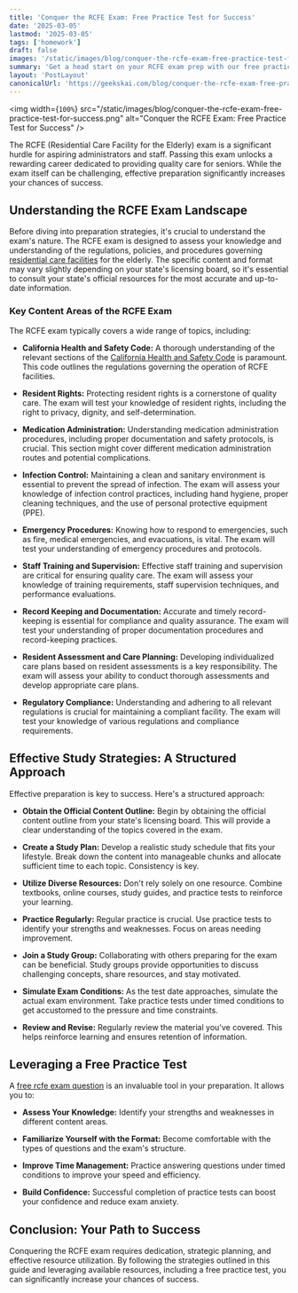 ```yaml
---
title: 'Conquer the RCFE Exam: Free Practice Test for Success'
date: '2025-03-05'
lastmod: '2025-03-05'
tags: ['homework']
draft: false
images: '/static/images/blog/conquer-the-rcfe-exam-free-practice-test-for-success.png'
summary: 'Get a head start on your RCFE exam prep with our free practice test! This resource helps you assess your knowledge, identify weak areas, and build confidence before the big day.'
layout: 'PostLayout'
canonicalUrl: 'https://geekskai.com/blog/conquer-the-rcfe-exam-free-practice-test-for-success/'
---
```


<img
  width={`100%`}
  src="/static/images/blog/conquer-the-rcfe-exam-free-practice-test-for-success.png"
  alt="Conquer the RCFE Exam: Free Practice Test for Success"
/>

The RCFE (Residential Care Facility for the Elderly) exam is a significant hurdle for aspiring administrators and staff. Passing this exam unlocks a rewarding career dedicated to providing quality care for seniors. While the exam itself can be challenging, effective preparation significantly increases your chances of success.

## Understanding the RCFE Exam Landscape

Before diving into preparation strategies, it's crucial to understand the exam's nature. The RCFE exam is designed to assess your knowledge and understanding of the regulations, policies, and procedures governing [residential care facilities](https://caregiversns.org/resources/tiac/when-its-time-for-a-move/long-term-care/residential-care-facilities/) for the elderly. The specific content and format may vary slightly depending on your state's licensing board, so it's essential to consult your state's official resources for the most accurate and up-to-date information.

### Key Content Areas of the RCFE Exam

The RCFE exam typically covers a wide range of topics, including:

- **California Health and Safety Code:** A thorough understanding of the relevant sections of the [California Health and Safety Code](https://mec.santaclaracounty.gov/about-us/legislation-and-statutes/california-health-and-safety-code) is paramount. This code outlines the regulations governing the operation of RCFE facilities.

- **Resident Rights:** Protecting resident rights is a cornerstone of quality care. The exam will test your knowledge of resident rights, including the right to privacy, dignity, and self-determination.

- **Medication Administration:** Understanding medication administration procedures, including proper documentation and safety protocols, is crucial. This section might cover different medication administration routes and potential complications.

- **Infection Control:** Maintaining a clean and sanitary environment is essential to prevent the spread of infection. The exam will assess your knowledge of infection control practices, including hand hygiene, proper cleaning techniques, and the use of personal protective equipment (PPE).

- **Emergency Procedures:** Knowing how to respond to emergencies, such as fire, medical emergencies, and evacuations, is vital. The exam will test your understanding of emergency procedures and protocols.

- **Staff Training and Supervision:** Effective staff training and supervision are critical for ensuring quality care. The exam will assess your knowledge of training requirements, staff supervision techniques, and performance evaluations.

- **Record Keeping and Documentation:** Accurate and timely record-keeping is essential for compliance and quality assurance. The exam will test your understanding of proper documentation procedures and record-keeping practices.

- **Resident Assessment and Care Planning:** Developing individualized care plans based on resident assessments is a key responsibility. The exam will assess your ability to conduct thorough assessments and develop appropriate care plans.

- **Regulatory Compliance:** Understanding and adhering to all relevant regulations is crucial for maintaining a compliant facility. The exam will test your knowledge of various regulations and compliance requirements.

## Effective Study Strategies: A Structured Approach

Effective preparation is key to success. Here's a structured approach:

- **Obtain the Official Content Outline:** Begin by obtaining the official content outline from your state's licensing board. This will provide a clear understanding of the topics covered in the exam.

- **Create a Study Plan:** Develop a realistic study schedule that fits your lifestyle. Break down the content into manageable chunks and allocate sufficient time to each topic. Consistency is key.

- **Utilize Diverse Resources:** Don't rely solely on one resource. Combine textbooks, online courses, study guides, and practice tests to reinforce your learning.

- **Practice Regularly:** Regular practice is crucial. Use practice tests to identify your strengths and weaknesses. Focus on areas needing improvement.

- **Join a Study Group:** Collaborating with others preparing for the exam can be beneficial. Study groups provide opportunities to discuss challenging concepts, share resources, and stay motivated.

- **Simulate Exam Conditions:** As the test date approaches, simulate the actual exam environment. Take practice tests under timed conditions to get accustomed to the pressure and time constraints.

- **Review and Revise:** Regularly review the material you've covered. This helps reinforce learning and ensures retention of information.

## Leveraging a Free Practice Test

A [free rcfe exam question](https://practicetestgeeks.com/rcfe-practice-test/) is an invaluable tool in your preparation. It allows you to:

- **Assess Your Knowledge:** Identify your strengths and weaknesses in different content areas.

- **Familiarize Yourself with the Format:** Become comfortable with the types of questions and the exam's structure.

- **Improve Time Management:** Practice answering questions under timed conditions to improve your speed and efficiency.

- **Build Confidence:** Successful completion of practice tests can boost your confidence and reduce exam anxiety.

## Conclusion: Your Path to Success

Conquering the RCFE exam requires dedication, strategic planning, and effective resource utilization. By following the strategies outlined in this guide and leveraging available resources, including a free practice test, you can significantly increase your chances of success.
